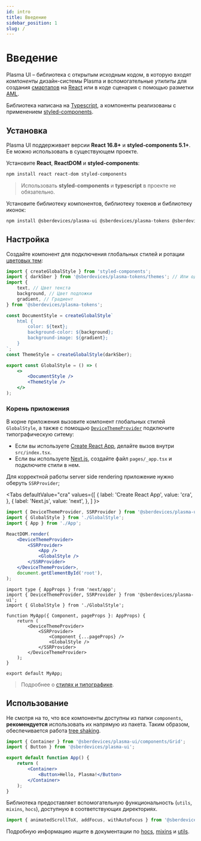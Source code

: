 ```yaml
---
id: intro
title: Введение
sidebar_position: 1
slug: /
---
```



# Введение
Plasma UI – библиотека с открытым исходным кодом,
в которую входят _компоненты_ дизайн-системы Plasma
и вспомогательные _утилиты_ для создания [смартапов](https://developer.sberdevices.ru/docs/ru/basics/overview) на [React](https://reactjs.org/) или в коде сценария с помощью разметки [AML](./aml.mdx).

Библиотека написана на [Typescript](https://www.typescriptlang.org/),
а компоненты реализованы с применением [styled-components](https://styled-components.com/).

## Установка
Plasma UI поддерживает версии **React 16.8+** и **styled-components 5.1+**.
Ее можно использовать в существующем проекте.

Установите **React**, **ReactDOM** и **styled-components**:

```bash
npm install react react-dom styled-components
```

> Использовать **styled-components** и **typescript** в проекте не обязательно.

Установите библиотеку компонентов, библиотеку токенов и библиотеку иконок:

```bash
npm install @sberdevices/plasma-ui @sberdevices/plasma-tokens @sberdevices/plasma-icons
```

## Настройка

Создайте компонент для подключения глобальных стилей и ротации [цветовых тем](./theming):

```jsx title="GlobalStyle.tsx"
import { createGlobalStyle } from 'styled-components';
import { darkSber } from '@sberdevices/plasma-tokens/themes'; // Или один из списка: darkEva, darkJoy, lightEva, lightJoy, lightSber
import {
    text, // Цвет текста
    background, // Цвет подложки
    gradient, // Градиент
} from '@sberdevices/plasma-tokens';

const DocumentStyle = createGlobalStyle`
    html {
        color: ${text};
        background-color: ${background};
        background-image: ${gradient};
    }
`;
const ThemeStyle = createGlobalStyle(darkSber);

export const GlobalStyle = () => (
    <>
        <DocumentStyle />
        <ThemeStyle />
    </>
);
```

### Корень приложения
В корне приложения вызовите компонент глобальных стилей `GlobalStyle`,
а также с помощью [`DeviceThemeProvider`](./components/devicethemeprovider) подключите типографическую ситему:

+ Если вы используете [Create React App](https://create-react-app.dev), делайте вызов внутри `src/index.tsx`.
+ Если вы используете [Next.js](https://nextjs.org/), создайте файл `pages/_app.tsx` и подключите стили в нем.

Для корректной работы server side rendering приложение нужно оберуть `SSRProvider`;

<Tabs
  defaultValue="cra"
  values={[
    { label: 'Create React App', value: 'cra', },
    { label: 'Next.js', value: 'next', },
  ]
}>
<TabItem value="cra">

```jsx {2,3,7,9,10} title="index.tsx"
import { DeviceThemeProvider, SSRProvider } from '@sberdevices/plasma-ui';
import { GlobalStyle } from './GlobalStyle';
import { App } from './App';

ReactDOM.render(
    <DeviceThemeProvider>
        <SSRProvider>
            <App />
            <GlobalStyle />
        </SSRProvider>
    </DeviceThemeProvider>,
    document.getElementById('root'),
);
```
</TabItem>
<TabItem value="next">

```tsx {2,3,7,9,10} title="pages/_app.tsx"
import type { AppProps } from 'next/app';
import { DeviceThemeProvider, SSRProvider } from '@sberdevices/plasma-ui';
import { GlobalStyle } from './GlobalStyle';

function MyApp({ Component, pageProps }: AppProps) {
    return (
        <DeviceThemeProvider>
            <SSRProvider>
                <Component {...pageProps} />
                <GlobalStyle />
            </SSRProvider>
        </DeviceThemeProvider>
    );
}

export default MyApp;
```
</TabItem>
</Tabs>

> Подробнее о [стилях и типографике](./design/tokens).

## Использование
Не смотря на то, что все компоненты доступны из папки `components`,
**рекомендуется** использовать их напрямую из пакета.
Таким образом, обеспечивается работа [tree shaking](https://webpack.js.org/guides/tree-shaking/).

```jsx {1,2} title="App.tsx"
import { Container } from '@sberdevices/plasma-ui/components/Grid';
import { Button } from '@sberdevices/plasma-ui';

export default function App() {
    return (
        <Container>
            <Button>Hello, Plasma!</Button>
        </Container>
    );
}
```

Библиотека предоставляет вспомогательную функциональность (`utils`, `mixins`, `hocs`),
доступную в соответствующих директориях.

```jsx
import { animatedScrollToX, addFocus, withAutoFocus } from '@sberdevices/plasma-ui';
```

Подробную информацию ищите в документации по
[hocs](./functions/hocs), [mixins](./functions/mixins) и [utils](./functions/utils).
